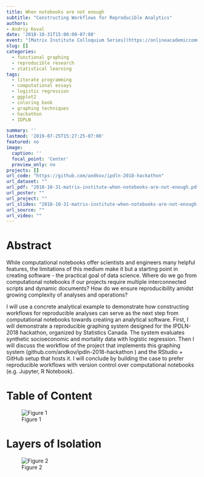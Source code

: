 ```yaml
---
title: When notebooks are not enough
subtitle: "Constructing Workflows for Reproducible Analytics"
authors: 
- Andriy Koval
date: '2018-10-31T15:00:00-07:00'
event: "[Matrix Institute Colloquium Series](https://onlineacademiccommunity.uvic.ca/matrix/) "
slug: []
categories:
  - functional graphing
  - reproducible research
  - statistical learning
tags:
  - literate programming
  - computational essays
  - logistic regression
  - ggplot2
  - coloring book
  - graphing techniques
  - hackathon
  - IDPLN

summary: ''
lastmod: '2019-07-25T15:27:25-07:00'
featured: no
image:
  caption: ''
  focal_point: 'Center'
  preview_only: no
projects: []
url_code: "https://github.com/andkov/ipdln-2018-hackathon"
url_dataset: ""
url_pdf: "2018-10-31-matrix-institute-when-notebooks-are-not-enough.pdf"
url_poster: ""
url_project: ""
url_slides: "2018-10-31-matrix-institute-when-notebooks-are-not-enough.pdf"
url_source: ""
url_video: ""
---
```


# Abstract

While computational notebooks offer scientists and engineers many helpful features, the limitations of this medium make it but a starting point in creating software - the practical goal of data science. Where do we go from computational notebooks if our projects require multiple interconnected scripts and dynamic documents? How do we ensure reproducibility amidst growing complexity of analyses and operations? 

I will use a concrete analytical example to demonstrate how constructing workflows for reproducible analyses can serve as the next step from computational notebooks towards creating an analytical software. First, I will demonstrate a reproducible graphing system designed for the IPDLN-2018 hackathon, organized by Statistics Canada. The system evaluates synthetic socioeconomic and mortality data with logistic regression. Then I will discuss the workflow of the project that implements this graphing system (github.com/andkov/ipdln-2018-hackathon ) and the RStudio + GitHub setup that hosts it. I will conclude by building the case to prefer reproducible workflows with version control over computational notebooks (e.g. Jupyter, R Notebook).

# Table of Content
![Figure 1](figure1.jpg)

# Layers of Isolation 
![Figure 2](figure2.jpg)



